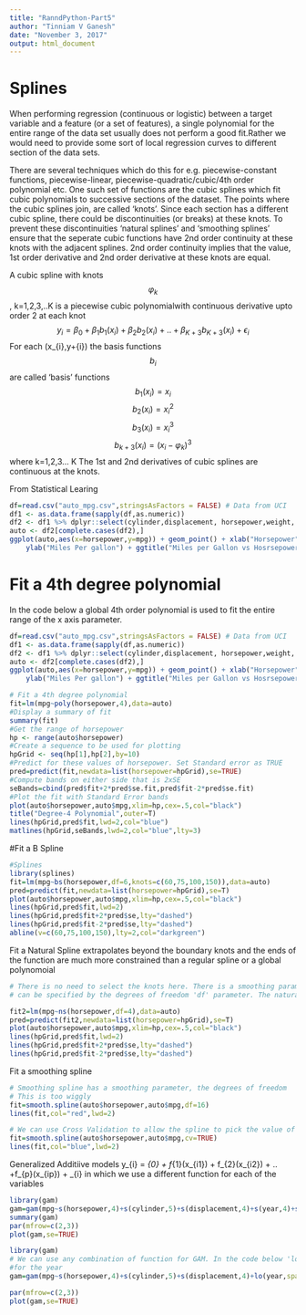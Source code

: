 ```yaml
---
title: "RanndPython-Part5"
author: "Tinniam V Ganesh"
date: "November 3, 2017"
output: html_document
---
```


# Splines
When performing regression (continuous or logistic) between a target variable and a 
feature (or a set of features), a single polynomial for the entire range of the data set
usually does not  perform a good fit.Rather we would need to provide some sort of local 
regression curves to different section of the data sets. 

There are several techniques which do this for e.g. piecewise-constant functions, 
piecewise-linear, piecewise-quadratic/cubic/4th order polynomial etc. One such
set of functions are the cubic splines which fit cubic polynomials to successive sections of 
the dataset. The points where the cubic splines join, are called 'knots'. Since each section 
has a different cubic spline, there could be discontinuities (or breaks) at these knots. To prevent these discontinuities 'natural splines' and 'smoothing splines' ensure that the seperate cubic functions have 2nd order continuity at these knots with the adjacent splines. 2nd order continuity  implies that the value, 1st order derivative and 2nd order derivative at these knots are equal.

A cubic spline with knots 
$$\varphi_{k}$$, k=1,2,3,..K is a piecewise cubic polynomialwith continuous derivative upto order 2 at each knot
$$y_{i} = \beta_{0} +\beta_{1}b_{1}(x_{i}) +\beta_{2}b_{2}(x_{i}) + .. +  \beta_{K+3}b_{K+3}(x_{i}) + \epsilon_{i}$$
For each (x_{i},y+{i}) the basis functions $$b_{i}$$ are called 'basis' functions
$$b_{1}(x_{i})=x_{i}$$
$$b_{2}(x_{i})=x_{i}^2$$
$$b_{3}(x_{i})=x_{i}^3$$
$$b_{k+3}(x_{i})=(x_{i}-\varphi_{k})^3$$ 
where k=1,2,3... K
The 1st and 2nd derivatives of cubic splines are continuous at the knots.

From Statistical Learing
```r
df=read.csv("auto_mpg.csv",stringsAsFactors = FALSE) # Data from UCI
df1 <- as.data.frame(sapply(df,as.numeric))
df2 <- df1 %>% dplyr::select(cylinder,displacement, horsepower,weight, acceleration, year,mpg)
auto <- df2[complete.cases(df2),]
ggplot(auto,aes(x=horsepower,y=mpg)) + geom_point() + xlab("Horsepower") + 
    ylab("Miles Per gallon") + ggtitle("Miles per Gallon vs Hosrsepower")
```


# Fit a 4th degree polynomial
In the code below a global 4th order polynomial is used to fit the entire range of the x axis
parameter.
```r
df=read.csv("auto_mpg.csv",stringsAsFactors = FALSE) # Data from UCI
df1 <- as.data.frame(sapply(df,as.numeric))
df2 <- df1 %>% dplyr::select(cylinder,displacement, horsepower,weight, acceleration, year,mpg)
auto <- df2[complete.cases(df2),]
ggplot(auto,aes(x=horsepower,y=mpg)) + geom_point() + xlab("Horsepower") + 
    ylab("Miles Per gallon") + ggtitle("Miles per Gallon vs Hosrsepower")

# Fit a 4th degree polynomial
fit=lm(mpg~poly(horsepower,4),data=auto)
#Display a summary of fit
summary(fit)
#Get the range of horsepower
hp <- range(auto$horsepower)
#Create a sequence to be used for plotting
hpGrid <- seq(hp[1],hp[2],by=10)
#Predict for these values of horsepower. Set Standard error as TRUE
pred=predict(fit,newdata=list(horsepower=hpGrid),se=TRUE)
#Compute bands on either side that is 2xSE
seBands=cbind(pred$fit+2*pred$se.fit,pred$fit-2*pred$se.fit)
#Plot the fit with Standard Error bands
plot(auto$horsepower,auto$mpg,xlim=hp,cex=.5,col="black")
title("Degree-4 Polynomial",outer=T)
lines(hpGrid,pred$fit,lwd=2,col="blue")
matlines(hpGrid,seBands,lwd=2,col="blue",lty=3)
```

#Fit a B Spline
```r
#Splines
library(splines)
fit=lm(mpg~bs(horsepower,df=6,knots=c(60,75,100,150)),data=auto)
pred=predict(fit,newdata=list(horsepower=hpGrid),se=T)
plot(auto$horsepower,auto$mpg,xlim=hp,cex=.5,col="black")
lines(hpGrid,pred$fit,lwd=2)
lines(hpGrid,pred$fit+2*pred$se,lty="dashed")
lines(hpGrid,pred$fit-2*pred$se,lty="dashed")
abline(v=c(60,75,100,150),lty=2,col="darkgreen")
```

Fit a Natural Spline
extrapolates beyond the boundary knots and the ends of the function are much more constrained
than a regular spline or a global polynomoial
```r
# There is no need to select the knots here. There is a smoothing parameter which
# can be specified by the degrees of freedom 'df' parameter. The natural spline

fit2=lm(mpg~ns(horsepower,df=4),data=auto)
pred=predict(fit2,newdata=list(horsepower=hpGrid),se=T)
plot(auto$horsepower,auto$mpg,xlim=hp,cex=.5,col="black")
lines(hpGrid,pred$fit,lwd=2)
lines(hpGrid,pred$fit+2*pred$se,lty="dashed")
lines(hpGrid,pred$fit-2*pred$se,lty="dashed")

```

Fit a smoothing spline
```r
# Smoothing spline has a smoothing parameter, the degrees of freedom
# This is too wiggly
fit=smooth.spline(auto$horsepower,auto$mpg,df=16)
lines(fit,col="red",lwd=2)

# We can use Cross Validation to allow the spline to pick the value of this smpopothing paramter
fit=smooth.spline(auto$horsepower,auto$mpg,cv=TRUE)
lines(fit,col="blue",lwd=2)
```


Generalized Additiive models
y_{i} = \beta_{0} + f_{1}(x_{i1}) + f_{2}(x_{i2}) + .. +f_{p}(x_{ip}) + \epsilon_{i}
in which we use a  different function for each of the variables
```r
library(gam)
gam=gam(mpg~s(horsepower,4)+s(cylinder,5)+s(displacement,4)+s(year,4)+s(acceleration,5),data=auto)
summary(gam)
par(mfrow=c(2,3))
plot(gam,se=TRUE)

```

```r
library(gam)
# We can use any combination of function for GAM. In the code below 'loess' smoothing is used
#for the year
gam=gam(mpg~s(horsepower,4)+s(cylinder,5)+s(displacement,4)+lo(year,span=0.5)+s(acceleration,5),data=auto)

par(mfrow=c(2,3))
plot(gam,se=TRUE)
```

